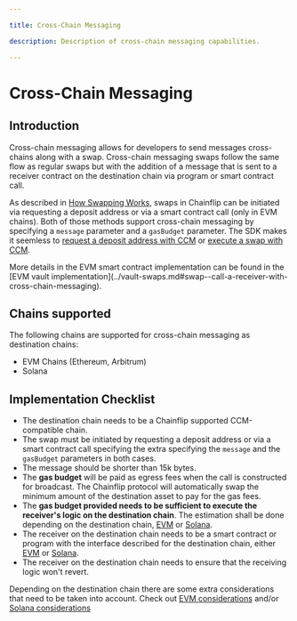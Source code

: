 ```yaml
---

title: Cross-Chain Messaging

description: Description of cross-chain messaging capabilities.

---
```



# Cross-Chain Messaging

## Introduction

Cross-chain messaging allows for developers to send messages cross-chains along with a swap. Cross-chain messaging swaps follow the same flow as regular swaps but with the addition of a message that is sent to a receiver contract on the destination chain via program or smart contract call.

As described in [How Swapping Works](../../../how-swapping-works.md), swaps in Chainflip can be initiated via requesting a deposit address or via a smart contract call (only in EVM chains). Both of those methods support cross-chain messaging by specifying a `message` parameter and a `gasBudget` parameter. The SDK makes it seemless to [request a deposit address with CCM](../../javascript-sdk/swap-assets/request-deposit-address/v2.md#ccmparams-cross-chain-messaging-ccm) or [execute a swap with CCM](../vault-swaps.md#receive-call-and-asset-on-the-receiver-contract).

<Callout type="info">
More details in the EVM smart contract implementation can be found in the [EVM vault implementation](../vault-swaps.md#swap--call-a-receiver-with-cross-chain-messaging).
</Callout>

## Chains supported

The following chains are supported for cross-chain messaging as destination chains:

- EVM Chains (Ethereum, Arbitrum)
- Solana

## Implementation Checklist

- The destination chain needs to be a Chainflip supported CCM-compatible chain.
- The swap must be initiated by requesting a deposit address or via a smart contract call specifying the extra specifying the `message` and the `gasBudget` parameters in both cases.
- The message should be shorter than 15k bytes.
- The **gas budget** will be paid as egress fees when the call is constructed for broadcast. The Chainflip protocol will automatically swap the minimum amount of the destination asset to pay for the gas fees.
- The **gas budget provided needs to be sufficient to execute the receiver's logic on the destination chain**. The estimation shall be done depending on the destination chain, [EVM](./evm-ccm#gas-budget-estimation) or [Solana](./sol-ccm#compute-budget-estimation).
- The receiver on the destination chain needs to be a smart contract or program with the interface described for the destination chain, either [EVM](../vault-swaps#receive-call-and-asset-on-the-receiver-contract-ccm) or [Solana](./sol-ccm#receive-call-and-asset-on-the-receiver-contract).
- The receiver on the destination chain needs to ensure that the receiving logic won't revert.

Depending on the destination chain there are some extra considerations that need to be taken into account. Check out [EVM considerations](./evm-ccm#considerations) and/or [Solana considerations](./sol-ccm#considerations)
